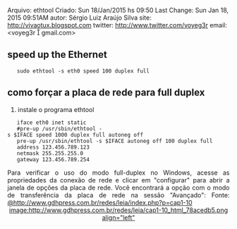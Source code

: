 Arquivo: ethtool
Criado: Sun 18/Jan/2015 hs 09:50
Last Change: Sun Jan 18, 2015  09:51AM
autor: Sérgio Luiz Araújo Silva
site: http://vivaotux.blogspot.com
twitter: http://www.twitter.com/voyeg3r
email: <voyeg3r  gmail.com>


==speed up the Ethernet==

    sudo ethtool -s eth0 speed 100 duplex full

==como forçar a placa de rede para full duplex==


# instale o programa ethtool

    iface eth0 inet static
    #pre-up /usr/sbin/ethtool -s $IFACE speed 1000 duplex full autoneg off
    pre-up /usr/sbin/ethtool -s $IFACE autoneg off 100 duplex full
    address 123.456.789.123
    netmask 255.255.255.0
    gateway 123.456.789.254


<span style="display: block; text-align: JUSTIFY;"> Para verificar o uso do modo full-duplex no Windows, acesse as propriedades da conexão de rede e clicar em
"configurar" para abrir a janela de opções da placa de rede. Você encontrará a opção com o
modo de transferência da placa de rede na sessão "Avançado":
Fonte: [[@http://www.gdhpress.com.br/redes/leia/index.php?p=cap1-10]]
</span>
<span style="display: block; text-align: CENTER;">[[image:http://www.gdhpress.com.br/redes/leia/cap1-10_html_78acedb5.png align="left"]]</span>
